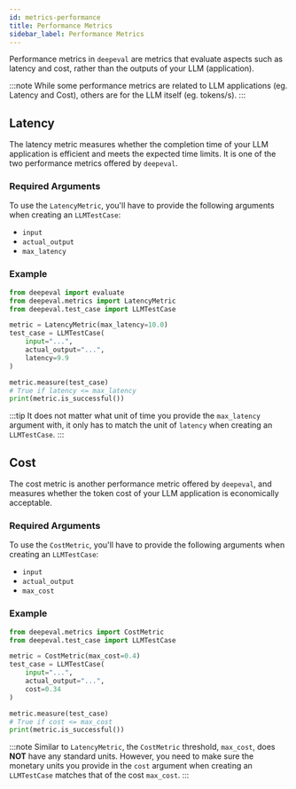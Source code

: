```yaml
---
id: metrics-performance
title: Performance Metrics
sidebar_label: Performance Metrics
---
```


Performance metrics in `deepeval` are metrics that evaluate aspects such as latency and cost, rather than the outputs of your LLM (application).

:::note
While some performance metrics are related to LLM applications (eg. Latency and Cost), others are for the LLM itself (eg. tokens/s).
:::

## Latency

The latency metric measures whether the completion time of your LLM application is efficient and meets the expected time limits. It is one of the two performance metrics offered by `deepeval`.

### Required Arguments

To use the `LatencyMetric`, you'll have to provide the following arguments when creating an `LLMTestCase`:

- `input`
- `actual_output`
- `max_latency`

### Example

```python
from deepeval import evaluate
from deepeval.metrics import LatencyMetric
from deepeval.test_case import LLMTestCase

metric = LatencyMetric(max_latency=10.0)
test_case = LLMTestCase(
    input="...",
    actual_output="...",
    latency=9.9
)

metric.measure(test_case)
# True if latency <= max_latency
print(metric.is_successful())
```

:::tip
It does not matter what unit of time you provide the `max_latency` argument with, it only has to match the unit of `latency` when creating an `LLMTestCase`.
:::

## Cost

The cost metric is another performance metric offered by `deepeval`, and measures whether the token cost of your LLM application is economically acceptable.

### Required Arguments

To use the `CostMetric`, you'll have to provide the following arguments when creating an `LLMTestCase`:

- `input`
- `actual_output`
- `max_cost`

### Example

```python
from deepeval.metrics import CostMetric
from deepeval.test_case import LLMTestCase

metric = CostMetric(max_cost=0.4)
test_case = LLMTestCase(
    input="...",
    actual_output="...",
    cost=0.34
)

metric.measure(test_case)
# True if cost <= max_cost
print(metric.is_successful())
```

:::note
Similar to `LatencyMetric`, the `CostMetric` threshold, `max_cost`, does **NOT** have any standard units. However, you need to make sure the monetary units you provide in the `cost` argument when creating an `LLMTestCase` matches that of the cost `max_cost`.
:::
